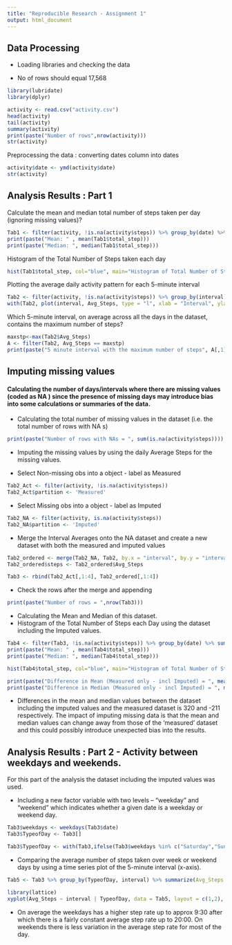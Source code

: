 ```yaml
---
title: "Reproducible Research - Assignment 1"
output: html_document
---
```


Data Processing
---

* Loading libraries and checking the data

- No of rows should equal 17,568

```r
library(lubridate)
library(dplyr)

activity <- read.csv("activity.csv")
head(activity)
tail(activity)
summary(activity)
print(paste("Number of rows",nrow(activity)))
str(activity)
```


Preprocessing the data : converting dates column into dates

```r
activity$date <- ymd(activity$date)
str(activity)
```

Analysis Results : Part 1
---
Calculate the mean and median total number of steps taken per day (ignoring missing values)?


```r
Tab1 <- filter(activity, !is.na(activity$steps)) %>% group_by(date) %>% summarize(total_step=sum(steps, na.rm=TRUE))
print(paste("Mean: " , mean(Tab1$total_step)))
print(paste("Median: ", median(Tab1$total_step)))
```

Histogram of the Total Number of Steps taken each day

```r
hist(Tab1$total_step, col="blue", main="Histogram of Total Number of Steps per Day", xlab = "Total Number of Steps", ylab="No of Days",ylim=c(0,30))
```

Plotting the average daily activity pattern for each 5-minute interval

```r
Tab2 <- filter(activity, !is.na(activity$steps)) %>% group_by(interval) %>% summarize(Avg_Steps = mean(steps))
with(Tab2, plot(interval, Avg_Steps, type = "l", xlab = "Interval", ylab = "Average No of Steps", main = "Average No of Steps per Day"))
```

Which 5-minute interval, on average across all the days in the dataset, contains the maximum number of steps?

```r
maxstp<-max(Tab2$Avg_Steps)
A <- filter(Tab2, Avg_Steps == maxstp)
print(paste("5 minute interval with the maximum number of steps", A[,1]))
```

Imputing missing values
---

#### Calculating the number of days/intervals where there are missing values (coded as NA ) since the presence of missing days may introduce bias into some calculations or summaries of the data.

- Calculating the total number of missing values in the dataset (i.e. the total number of rows with  NA s)

```r
print(paste("Number of rows with NAs = ", sum(is.na(activity$steps))))
```

- Imputing the missing values by using the daily Average Steps for the missing values.

- Select Non-missing obs into a object - label as Measured

```r
Tab2_Act <- filter(activity, !is.na(activity$steps))
Tab2_Act$partition <- 'Measured'
```

- Select Missing obs into a object - label as Imputed

```r
Tab2_NA <- filter(activity, is.na(activity$steps))
Tab2_NA$partition <- 'Imputed'
```
- Merge the Interval Averages onto the NA dataset and create a new dataset with both the measured and imputed values

```r
Tab2_ordered <- merge(Tab2_NA, Tab2, by.x = "interval", by.y = "interval")
Tab2_ordered$steps <- Tab2_ordered$Avg_Steps

Tab3 <- rbind(Tab2_Act[,1:4], Tab2_ordered[,1:4])
```

- Check the rows after the merge and appending

```r
print(paste("Number of rows = ",nrow(Tab3)))
```

- Calculating the Mean and Median of this dataset.
- Histogram of the Total Number of Steps each Day using the dataset including the Imputed values.

```r
Tab4 <- filter(Tab3, !is.na(activity$steps)) %>% group_by(date) %>% summarize(total_step=sum(steps, na.rm=TRUE))
print(paste("Mean: " , mean(Tab4$total_step)))
print(paste("Median: ", median(Tab4$total_step)))

hist(Tab4$total_step, col="blue", main="Histogram of Total Number of Steps per Day", xlab = "Total Number of Steps", ylab="No of Days",ylim=c(0,30))

print(paste("Difference in Mean (Measured only - incl Imputed) = ", mean(Tab4$total_step) - mean(Tab1$total_step)))
print(paste("Difference in Median (Measured only - incl Imputed) = ", median(Tab4$total_step) - median(Tab1$total_step)))
```

* Differences in the mean and median values between the dataset including the imputed values and the measured dataset is 320 and -211 respectively. The impact of imputing missing data is that the mean and median values can change away from those of the 'measured' dataset and this could possibly introduce unexpected bias into the results.

Analysis Results : Part 2 - Activity between weekdays and weekends.
---

For this part of the analysis the dataset including the imputed values was used.

- Including a new factor variable with two levels -- "weekday" and "weekend" which indicates whether a given date is a weekday or weekend day.
```r
Tab3$weekdays <- weekdays(Tab3$date)
Tab3$TypeofDay <- Tab3[]

Tab3$TypeofDay <- with(Tab3,ifelse(Tab3$weekdays %in% c("Saturday","Sunday"),"weekend","weekday"))
```

- Comparing the average number of steps taken over week or weekend days by using a time series plot of the 5-minute interval (x-axis). 

```r
Tab5 <- Tab3 %>% group_by(TypeofDay, interval) %>% summarize(Avg_Steps = mean(steps))

library(lattice)
xyplot(Avg_Steps ~ interval | TypeofDay, data = Tab5, layout = c(1,2), type = 'l')
```

* On average the weekdays has a higher step rate up to approx 9:30 after which there is a fairly constant average step rate up to 20:00. On weekends there is less variation in the average step rate for most of the day. 

